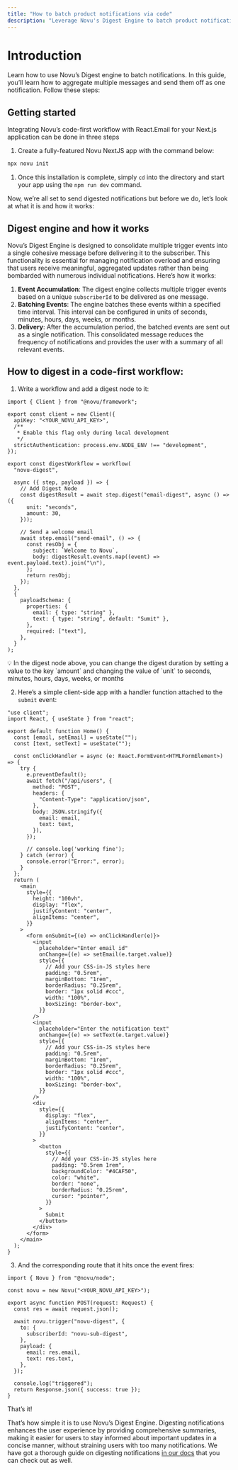 ```yaml
---
title: "How to batch product notifications via code"
description: "Leverage Novu's Digest Engine to batch product notifications"
---
```


# Introduction

Learn how to use Novu’s Digest engine to batch notifications. In this guide, you’ll learn how to aggregate multiple messages and send them off as one notification. Follow these steps:

## Getting started

Integrating Novu’s code-first workflow with React.Email for your Next.js application can be done in three steps

1. Create a fully-featured Novu NextJS app with the command below:

```bash
npx novu init
```

1. Once this installation is complete, simply `cd` into the directory and start your app using the `npm run dev` command.

Now, we’re all set to send digested notifications but before we do, let’s look at what it is and how it works:

## Digest engine and how it works

Novu’s Digest Engine is designed to consolidate multiple trigger events into a single cohesive message before delivering it to the subscriber. This functionality is essential for managing notification overload and ensuring that users receive meaningful, aggregated updates rather than being bombarded with numerous individual notifications. Here’s how it works:

1. **Event Accumulation**: The digest engine collects multiple trigger events based on a unique `subscriberId` to be delivered as one message.
2. **Batching Events**: The engine batches these events within a specified time interval. This interval can be configured in units of seconds, minutes, hours, days, weeks, or months.
3. **Delivery**: After the accumulation period, the batched events are sent out as a single notification. This consolidated message reduces the frequency of notifications and provides the user with a summary of all relevant events.

## How to digest in a code-first workflow:

1. Write a workflow and add a digest node to it:

```tsx
import { Client } from "@novu/framework";

export const client = new Client({
  apiKey: "<YOUR_NOVU_API_KEY>",
  /**
   * Enable this flag only during local development
   */
  strictAuthentication: process.env.NODE_ENV !== "development",
});

export const digestWorkflow = workflow(
  "novu-digest",

  async ({ step, payload }) => {
    // Add Digest Node
    const digestResult = await step.digest("email-digest", async () => ({
      unit: "seconds",
      amount: 30,
    }));

    // Send a welcome email
    await step.email("send-email", () => {
      const resObj = {
        subject: `Welcome to Novu`,
        body: digestResult.events.map((event) => event.payload.text).join("\n"),
      };
      return resObj;
    });
  },
  {
    payloadSchema: {
      properties: {
        email: { type: "string" },
        text: { type: "string", default: "Sumit" },
      },
      required: ["text"],
    },
  }
);
```

<Info>
💡 In the digest node above, you can change the digest duration by setting a value to the key `amount` and changing the value of `unit` to seconds, minutes, hours, days, weeks, or months

</Info>

2. Here’s a simple client-side app with a handler function attached to the `submit` event:

```tsx
"use client";
import React, { useState } from "react";

export default function Home() {
  const [email, setEmail] = useState("");
  const [text, setText] = useState("");

  const onClickHandler = async (e: React.FormEvent<HTMLFormElement>) => {
    try {
      e.preventDefault();
      await fetch("/api/users", {
        method: "POST",
        headers: {
          "Content-Type": "application/json",
        },
        body: JSON.stringify({
          email: email,
          text: text,
        }),
      });

      // console.log('working fine');
    } catch (error) {
      console.error("Error:", error);
    }
  };
  return (
    <main
      style={{
        height: "100vh",
        display: "flex",
        justifyContent: "center",
        alignItems: "center",
      }}
    >
      <form onSubmit={(e) => onClickHandler(e)}>
        <input
          placeholder="Enter email id"
          onChange={(e) => setEmail(e.target.value)}
          style={{
            // Add your CSS-in-JS styles here
            padding: "0.5rem",
            marginBottom: "1rem",
            borderRadius: "0.25rem",
            border: "1px solid #ccc",
            width: "100%",
            boxSizing: "border-box",
          }}
        />
        <input
          placeholder="Enter the notification text"
          onChange={(e) => setText(e.target.value)}
          style={{
            // Add your CSS-in-JS styles here
            padding: "0.5rem",
            marginBottom: "1rem",
            borderRadius: "0.25rem",
            border: "1px solid #ccc",
            width: "100%",
            boxSizing: "border-box",
          }}
        />
        <div
          style={{
            display: "flex",
            alignItems: "center",
            justifyContent: "center",
          }}
        >
          <button
            style={{
              // Add your CSS-in-JS styles here
              padding: "0.5rem 1rem",
              backgroundColor: "#4CAF50",
              color: "white",
              border: "none",
              borderRadius: "0.25rem",
              cursor: "pointer",
            }}
          >
            Submit
          </button>
        </div>
      </form>
    </main>
  );
}
```

3. And the corresponding route that it hits once the event fires:

```tsx
import { Novu } from "@novu/node";

const novu = new Novu("<YOUR_NOVU_API_KEY>");

export async function POST(request: Request) {
  const res = await request.json();

  await novu.trigger("novu-digest", {
    to: {
      subscriberId: "novu-sub-digest",
    },
    payload: {
      email: res.email,
      text: res.text,
    },
  });

  console.log("triggered");
  return Response.json({ success: true });
}
```

That’s it!

That’s how simple it is to use Novu’s Digest Engine. Digesting notifications enhances the user experience by providing comprehensive summaries, making it easier for users to stay informed about important updates in a concise manner, without straining users with too many notifications. We have got a thorough guide on digesting notifications [in our docs](https://docs.novu.co/guides/add-digest-to-email-notifications) that you can check out as well.
